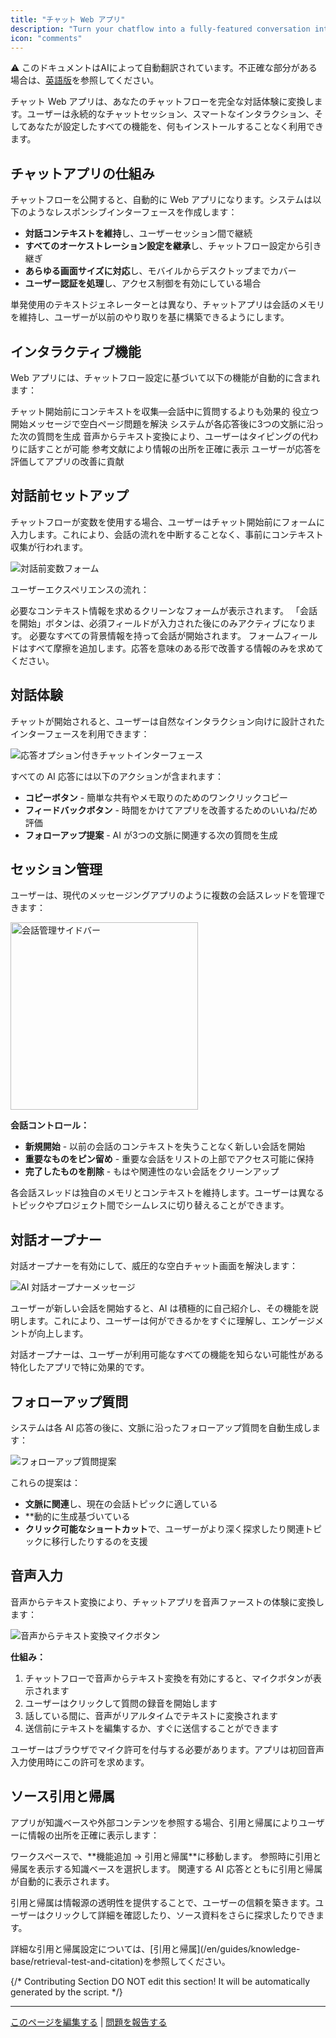 ```yaml
---
title: "チャット Web アプリ"
description: "Turn your chatflow into a fully-featured conversation interface with persistent history and interactive features"
icon: "comments"
---
```


<Note> ⚠️ このドキュメントはAIによって自動翻訳されています。不正確な部分がある場合は、[英語版](/en/documentation/pages/publish/chatflow-webapp)を参照してください。</Note>


チャット Web アプリは、あなたのチャットフローを完全な対話体験に変換します。ユーザーは永続的なチャットセッション、スマートなインタラクション、そしてあなたが設定したすべての機能を、何もインストールすることなく利用できます。

## チャットアプリの仕組み

チャットフローを公開すると、自動的に Web アプリになります。システムは以下のようなレスポンシブインターフェースを作成します：

- **対話コンテキストを維持**し、ユーザーセッション間で継続
- **すべてのオーケストレーション設定を継承**し、チャットフロー設定から引き継ぎ
- **あらゆる画面サイズに対応**し、モバイルからデスクトップまでカバー
- **ユーザー認証を処理**し、アクセス制御を有効にしている場合

<Tip>
単発使用のテキストジェネレーターとは異なり、チャットアプリは会話のメモリを維持し、ユーザーが以前のやり取りを基に構築できるようにします。
</Tip>

## インタラクティブ機能

Web アプリには、チャットフロー設定に基づいて以下の機能が自動的に含まれます：

<CardGroup cols={2}>
  <Card title="対話前フォーム" icon="clipboard-list">
    チャット開始前にコンテキストを収集—会話中に質問するよりも効果的
  </Card>
  <Card title="AI 会話スターター" icon="message">
    役立つ開始メッセージで空白ページ問題を解決
  </Card>
  <Card title="スマートフォローアップ" icon="arrow-right">
    システムが各応答後に3つの文脈に沿った次の質問を生成
  </Card>
  <Card title="音声入力" icon="microphone">
    音声からテキスト変換により、ユーザーはタイピングの代わりに話すことが可能
  </Card>
  <Card title="ソース引用" icon="quote">
    参考文献により情報の出所を正確に表示
  </Card>
  <Card title="応答フィードバック" icon="thumbs-up">
    ユーザーが応答を評価してアプリの改善に貢献
  </Card>
</CardGroup>

## 対話前セットアップ

チャットフローが変数を使用する場合、ユーザーはチャット開始前にフォームに入力します。これにより、会話の流れを中断することなく、事前にコンテキスト収集が行われます。

<Frame>
  <img src="https://assets-docs.dify.ai/dify-enterprise-mintlify/en/guides/application-publishing/launch-your-webapp-quickly/8decae00eeea24622e1f2ef73d4c447e.png" alt="対話前変数フォーム" />
</Frame>

ユーザーエクスペリエンスの流れ：

<Steps>
  <Step title="ユーザーがアプリにアクセス">
    必要なコンテキスト情報を求めるクリーンなフォームが表示されます。
  </Step>
  <Step title="フォーム完了でチャットが解除">
    「会話を開始」ボタンは、必須フィールドが入力された後にのみアクティブになります。
  </Step>
  <Step title="AI が完全なコンテキストを取得">
    必要なすべての背景情報を持って会話が開始されます。
  </Step>
</Steps>

<Warning>
フォームフィールドはすべて摩擦を追加します。応答を意味のある形で改善する情報のみを求めてください。
</Warning>

## 対話体験

チャットが開始されると、ユーザーは自然なインタラクション向けに設計されたインターフェースを利用できます：

<Frame>
  <img src="https://assets-docs.dify.ai/dify-enterprise-mintlify/en/guides/application-publishing/launch-your-webapp-quickly/5b7a6f950ed8a2ce3a705f362b4813fe.png" alt="応答オプション付きチャットインターフェース" />
</Frame>

すべての AI 応答には以下のアクションが含まれます：

- **コピーボタン** - 簡単な共有やメモ取りのためのワンクリックコピー
- **フィードバックボタン** - 時間をかけてアプリを改善するためのいいね/だめ評価
- **フォローアップ提案** - AI が3つの文脈に関連する次の質問を生成

## セッション管理

ユーザーは、現代のメッセージングアプリのように複数の会話スレッドを管理できます：

<Frame>
  <img src="https://assets-docs.dify.ai/dify-enterprise-mintlify/en/guides/application-publishing/launch-your-webapp-quickly/46372ad4d79a3ea943d43f9434974956.png" width="300" alt="会話管理サイドバー" />
</Frame>

**会話コントロール：**
- **新規開始** - 以前の会話のコンテキストを失うことなく新しい会話を開始
- **重要なものをピン留め** - 重要な会話をリストの上部でアクセス可能に保持
- **完了したものを削除** - もはや関連性のない会話をクリーンアップ

<Info>
各会話スレッドは独自のメモリとコンテキストを維持します。ユーザーは異なるトピックやプロジェクト間でシームレスに切り替えることができます。
</Info>

## 対話オープナー

対話オープナーを有効にして、威圧的な空白チャット画面を解決します：

<Frame>
  <img src="https://assets-docs.dify.ai/dify-enterprise-mintlify/en/guides/application-publishing/launch-your-webapp-quickly/22e59e509296d25eb85cbd541e161c6d.png" alt="AI 対話オープナーメッセージ" />
</Frame>

ユーザーが新しい会話を開始すると、AI は積極的に自己紹介し、その機能を説明します。これにより、ユーザーは何ができるかをすぐに理解し、エンゲージメントが向上します。

<Tip>
対話オープナーは、ユーザーが利用可能なすべての機能を知らない可能性がある特化したアプリで特に効果的です。
</Tip>

## フォローアップ質問

システムは各 AI 応答の後に、文脈に沿ったフォローアップ質問を自動生成します：

<Frame>
  <img src="https://assets-docs.dify.ai/dify-enterprise-mintlify/en/guides/application-publishing/launch-your-webapp-quickly/f88a7ffd777d51299f8b604249c044b3.png" alt="フォローアップ質問提案" />
</Frame>

これらの提案は：
- **文脈に関連**し、現在の会話トピックに適している
- **動的に生成基づいている
- **クリック可能なショートカット**で、ユーザーがより深く探求したり関連トピックに移行したりするのを支援

## 音声入力

音声からテキスト変換により、チャットアプリを音声ファーストの体験に変換します：

<Frame>
  <img src="https://assets-docs.dify.ai/dify-enterprise-mintlify/en/guides/application-publishing/launch-your-webapp-quickly/3a64c79792f1166301403f6c44cf4c85.png" alt="音声からテキスト変換マイクボタン" />
</Frame>

**仕組み：**
1. チャットフローで音声からテキスト変換を有効にすると、マイクボタンが表示されます
2. ユーザーはクリックして質問の録音を開始します
3. 話している間に、音声がリアルタイムでテキストに変換されます
4. 送信前にテキストを編集するか、すぐに送信することができます

<Warning>
ユーザーはブラウザでマイク許可を付与する必要があります。アプリは初回音声入力使用時にこの許可を求めます。
</Warning>

## ソース引用と帰属

アプリが知識ベースや外部コンテンツを参照する場合、引用と帰属によりユーザーに情報の出所を正確に表示します：

<Steps>
  <Step title="引用と帰属を有効にする">
    ワークスペースで、**機能追加 → 引用と帰属**に移動します。
  </Step>
  <Step title="ソースを設定">
    参照時に引用と帰属を表示する知識ベースを選択します。
  </Step>
  <Step title="自動表示">
    関連する AI 応答とともに引用と帰属が自動的に表示されます。
  </Step>
</Steps>

引用と帰属は情報源の透明性を提供することで、ユーザーの信頼を築きます。ユーザーはクリックして詳細を確認したり、ソース資料をさらに探求したりできます。

<Info>
詳細な引用と帰属設定については、[引用と帰属](/en/guides/knowledge-base/retrieval-test-and-citation)を参照してください。
</Info>

{/*
Contributing Section
DO NOT edit this section!
It will be automatically generated by the script.
*/}

---

[このページを編集する](https://github.com/langgenius/dify-docs/edit/main/ja-jp/documentation/pages/publish/chatflow-webapp.mdx) | [問題を報告する](https://github.com/langgenius/dify-docs/issues/new?template=docs.yml)

